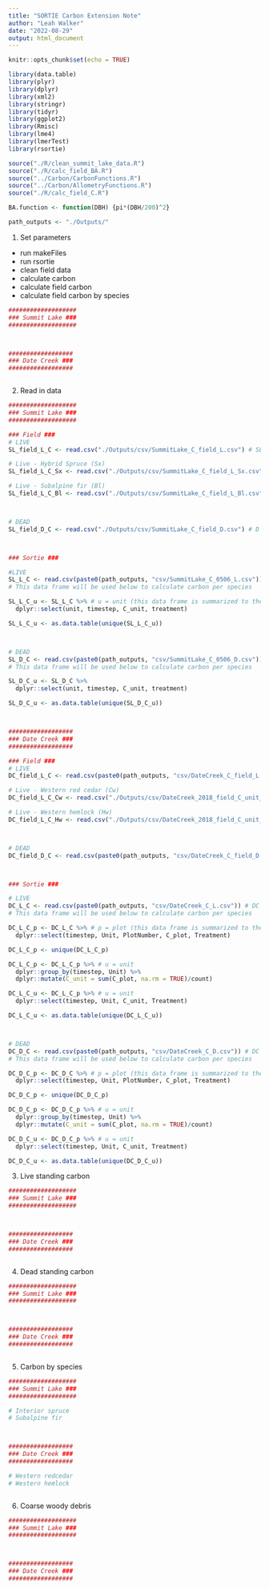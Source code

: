 ---
title: "SORTIE Carbon Extension Note"
author: "Leah Walker"
date: "2022-08-29"
output: html_document
---

```{r setup, include=FALSE}
knitr::opts_chunk$set(echo = TRUE)

library(data.table)
library(plyr)
library(dplyr)
library(xml2)
library(stringr)
library(tidyr)
library(ggplot2)
library(Rmisc)
library(lme4)
library(lmerTest)
library(rsortie)

source("./R/clean_summit_lake_data.R")
source("./R/calc_field_BA.R")
source("../Carbon/CarbonFunctions.R")
source("../Carbon/AllometryFunctions.R")
source("./R/calc_field_C.R")

BA.function <- function(DBH) {pi*(DBH/200)^2}

path_outputs <- "./Outputs/"

```



1. Set parameters
- run makeFiles
- run rsortie
- clean field data
- calculate carbon
- calculate field carbon
- calculate field carbon by species

```{r}
###################
### Summit Lake ###
###################



##################
### Date Creek ###
##################



```



2. Read in data

```{r}
###################
### Summit Lake ###
###################

### Field ###
# LIVE
SL_field_L_C <- read.csv("./Outputs/csv/SummitLake_C_field_L.csv") # SL = Summit Lake, L = living, C = carbon

# Live - Hybrid Spruce (Sx)
SL_field_L_C_Sx <- read.csv("./Outputs/csv/SummitLake_C_field_L_Sx.csv")

# Live - Subalpine fir (Bl)
SL_field_L_C_Bl <- read.csv("./Outputs/csv/SummitLake_C_field_L_Bl.csv")



# DEAD
SL_field_D_C <- read.csv("./Outputs/csv/SummitLake_C_field_D.csv") # D = dead



### Sortie ###

#LIVE
SL_L_C <- read.csv(paste0(path_outputs, "csv/SummitLake_C_0506_L.csv"))
# This data frame will be used below to calculate carbon per species

SL_L_C_u <- SL_L_C %>% # u = unit (this data frame is summarized to the unit level)
  dplyr::select(unit, timestep, C_unit, treatment)

SL_L_C_u <- as.data.table(unique(SL_L_C_u))



# DEAD
SL_D_C <- read.csv(paste0(path_outputs, "csv/SummitLake_C_0506_D.csv"))
# This data frame will be used below to calculate carbon per species

SL_D_C_u <- SL_D_C %>%
  dplyr::select(unit, timestep, C_unit, treatment)

SL_D_C_u <- as.data.table(unique(SL_D_C_u))



##################
### Date Creek ###
##################

### Field ###
# LIVE
DC_field_L_C <- read.csv(paste0(path_outputs, "csv/DateCreek_C_field_L.csv")) # DC = Date Creek, L = 

# Live - Western red cedar (Cw)
DC_field_L_C_Cw <- read.csv("./Outputs/csv/DateCreek_2018_field_C_unit_L_Cw.csv")

# Live - Western hemlock (Hw)
DC_field_L_C_Hw <- read.csv("./Outputs/csv/DateCreek_2018_field_C_unit_L_Hw.csv")



# DEAD
DC_field_D_C <- read.csv(paste0(path_outputs, "csv/DateCreek_C_field_D.csv")) # DC = Date Creek, L = 



### Sortie ###

# LIVE
DC_L_C <- read.csv(paste0(path_outputs, "csv/DateCreek_C_L.csv")) # DC = Date Creek, L = living, C = carbon
# This data frame will be used below to calculate carbon per species

DC_L_C_p <- DC_L_C %>% # p = plot (this data frame is summarized to the plot level)
  dplyr::select(timestep, Unit, PlotNumber, C_plot, Treatment) 

DC_L_C_p <- unique(DC_L_C_p)

DC_L_C_p <- DC_L_C_p %>% # u = unit
  dplyr::group_by(timestep, Unit) %>% 
  dplyr::mutate(C_unit = sum(C_plot, na.rm = TRUE)/count)

DC_L_C_u <- DC_L_C_p %>% # u = unit
  dplyr::select(timestep, Unit, C_unit, Treatment) 

DC_L_C_u <- as.data.table(unique(DC_L_C_u))



# DEAD
DC_D_C <- read.csv(paste0(path_outputs, "csv/DateCreek_C_D.csv")) # DC = Date Creek, L = living, C = carbon
# This data frame will be used below to calculate carbon per species

DC_D_C_p <- DC_D_C %>% # p = plot (this data frame is summarized to the plot level)
  dplyr::select(timestep, Unit, PlotNumber, C_plot, Treatment) 

DC_D_C_p <- unique(DC_D_C_p)

DC_D_C_p <- DC_D_C_p %>% # u = unit
  dplyr::group_by(timestep, Unit) %>% 
  dplyr::mutate(C_unit = sum(C_plot, na.rm = TRUE)/count)

DC_D_C_u <- DC_D_C_p %>% # u = unit
  dplyr::select(timestep, Unit, C_unit, Treatment) 

DC_D_C_u <- as.data.table(unique(DC_D_C_u))

```



3. Live standing carbon
```{r}
###################
### Summit Lake ###
###################



##################
### Date Creek ###
##################



```



4. Dead standing carbon
```{r}
###################
### Summit Lake ###
###################



##################
### Date Creek ###
##################



```



5. Carbon by species
```{r}
###################
### Summit Lake ###
###################

# Interior spruce
# Subalpine fir



##################
### Date Creek ###
##################

# Western redcedar
# Western hemlock



```



6. Coarse woody debris 
```{r}
###################
### Summit Lake ###
###################



##################
### Date Creek ###
##################




```





